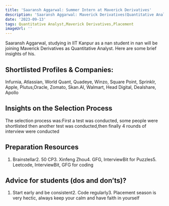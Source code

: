 ```yaml
---
title: 'Saaransh Aggarwal: Summer Intern at Maverick Derivatives'
description: 'Saaransh Aggarwal: Maverick Derivatives(Quantitative Analyst)'
date: '2023-09-13'
tags: Quantitative Analyst,Maverick Derivatives,Placement
imageUrl: ''
---
```


Saaransh Aggarwal, studying in IIT Kanpur as a nan student in nan will be joining Maverick Derivatives as Quantitative Analyst. Here are some brief insights of his.

## Shortlisted Profiles & Companies:
Infurnia, Atlassian, World Quant, Quadeye, Winzo, Square Point, Sprinklr, Apple, Plutus,Oracle, Zomato, Skan.AI, Walmart, Head Digital, Dealshare, Apollo

## Insights on the Selection Process
The selection process was:First a test was conducted, some people were shortlisted then another test was conducted,then finally 4 rounds of interview were conducted

##  Preparation Resources
1. Brainstellar2. 50 CP3. Xinfeng Zhou4. GFG, InterviewBit for Puzzles5. Leetcode, InterviewBit, GFG for coding

## Advice for students (dos and don’ts)? 
1. Start early and be consistent2. Code regularly3. Placement season is very hectic, always keep your calm and have faith in yourself

